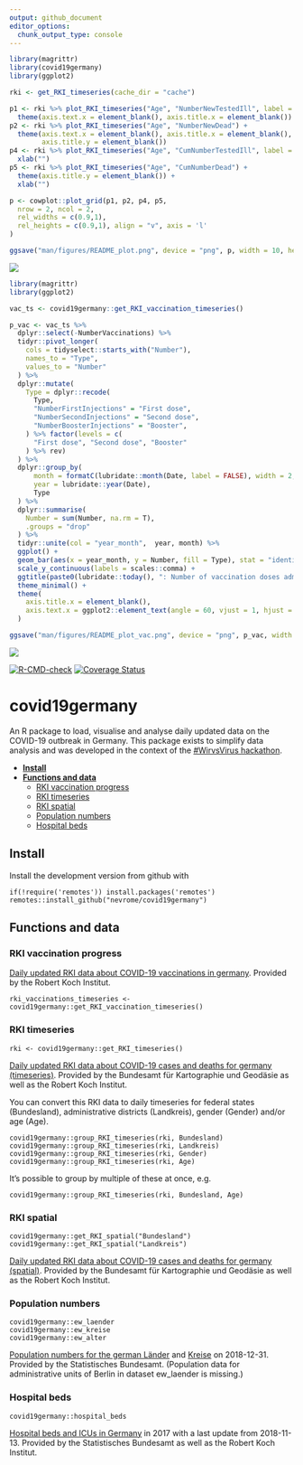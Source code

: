 ```yaml
---
output: github_document
editor_options: 
  chunk_output_type: console
---
```


<!-- Rmd -> md --> 

```r
library(magrittr)
library(covid19germany)
library(ggplot2)

rki <- get_RKI_timeseries(cache_dir = "cache")

p1 <- rki %>% plot_RKI_timeseries("Age", "NumberNewTestedIll", label = F) +
  theme(axis.text.x = element_blank(), axis.title.x = element_blank())
p2 <- rki %>% plot_RKI_timeseries("Age", "NumberNewDead") +
  theme(axis.text.x = element_blank(), axis.title.x = element_blank(),
        axis.title.y = element_blank())
p4 <- rki %>% plot_RKI_timeseries("Age", "CumNumberTestedIll", label = F) +
  xlab("")
p5 <- rki %>% plot_RKI_timeseries("Age", "CumNumberDead") +
  theme(axis.title.y = element_blank()) +
  xlab("")

p <- cowplot::plot_grid(p1, p2, p4, p5,
  nrow = 2, ncol = 2, 
  rel_widths = c(0.9,1),
  rel_heights = c(0.9,1), align = "v", axis = 'l'
)

ggsave("man/figures/README_plot.png", device = "png", p, width = 10, height = 4, scale = 1.7, bg = "white")
```

![](man/figures/README_plot.png)

```r
library(magrittr)
library(ggplot2)

vac_ts <- covid19germany::get_RKI_vaccination_timeseries()

p_vac <- vac_ts %>%
  dplyr::select(-NumberVaccinations) %>%
  tidyr::pivot_longer(
    cols = tidyselect::starts_with("Number"),
    names_to = "Type",
    values_to = "Number"
  ) %>%
  dplyr::mutate(
    Type = dplyr::recode(
      Type,
      "NumberFirstInjections" = "First dose",
      "NumberSecondInjections" = "Second dose",
      "NumberBoosterInjections" = "Booster",
    ) %>% factor(levels = c(
      "First dose", "Second dose", "Booster"
    ) %>% rev)
  ) %>%
  dplyr::group_by(
      month = formatC(lubridate::month(Date, label = FALSE), width = 2, format = "d", flag = "0"), 
      year = lubridate::year(Date),
      Type
  ) %>%
  dplyr::summarise(
    Number = sum(Number, na.rm = T),
    .groups = "drop"
  ) %>%
  tidyr::unite(col = "year_month",  year, month) %>% 
  ggplot() +
  geom_bar(aes(x = year_month, y = Number, fill = Type), stat = "identity") +
  scale_y_continuous(labels = scales::comma) +
  ggtitle(paste0(lubridate::today(), ": Number of vaccination doses administered")) +
  theme_minimal() +
  theme(
    axis.title.x = element_blank(),
    axis.text.x = ggplot2::element_text(angle = 60, vjust = 1, hjust = 1)
  )

ggsave("man/figures/README_plot_vac.png", device = "png", p_vac, width = 10, height = 3, scale = 1, bg = "white")
```

![](man/figures/README_plot_vac.png)

[![R-CMD-check](https://github.com/nevrome/covid19germany/actions/workflows/check-release.yaml/badge.svg)](https://github.com/nevrome/covid19germany/actions/workflows/check-release.yaml)
[![Coverage Status](https://img.shields.io/codecov/c/github/nevrome/covid19germany/master.svg)](https://codecov.io/github/nevrome/covid19germany?branch=master)

# covid19germany

An R package to load, visualise and analyse daily updated data on the COVID-19 outbreak in Germany. This package exists to simplify data analysis and was developed in the context of the [#WirvsVirus hackathon](https://www.bundesregierung.de/breg-de/themen/coronavirus/wir-vs-virus-1731968).

- [**Install**](#Install)
- [**Functions and data**](#functions-and-data)
    - [RKI vaccination progress](#rki-vaccination-progress)
    - [RKI timeseries](#rki-timeseries)
    - [RKI spatial](#rki-spatial)
    - [Population numbers](#population-numbers)
    - [Hospital beds](#hospital-beds) 

## Install 

Install the development version from github with

```
if(!require('remotes')) install.packages('remotes')
remotes::install_github("nevrome/covid19germany")
```

## Functions and data

### RKI vaccination progress

[Daily updated RKI data about COVID-19 vaccinations in germany](https://www.rki.de/DE/Content/InfAZ/N/Neuartiges_Coronavirus/Daten/Impfquoten-Tab.html). Provided by the Robert Koch Institut.

```
rki_vaccinations_timeseries <- covid19germany::get_RKI_vaccination_timeseries()
```

### RKI timeseries

```
rki <- covid19germany::get_RKI_timeseries()
```

[Daily updated RKI data about COVID-19 cases and deaths for germany (timeseries)](https://npgeo-corona-npgeo-de.hub.arcgis.com/datasets/dd4580c810204019a7b8eb3e0b329dd6_0). Provided by the Bundesamt für Kartographie und Geodäsie as well as the Robert Koch Institut. 

You can convert this RKI data to daily timeseries for federal states (Bundesland), administrative districts (Landkreis), gender (Gender) and/or age (Age). 

```
covid19germany::group_RKI_timeseries(rki, Bundesland)
covid19germany::group_RKI_timeseries(rki, Landkreis)
covid19germany::group_RKI_timeseries(rki, Gender)
covid19germany::group_RKI_timeseries(rki, Age)
```

It's possible to group by multiple of these at once, e.g.

```
covid19germany::group_RKI_timeseries(rki, Bundesland, Age)
```

### RKI spatial

```
covid19germany::get_RKI_spatial("Bundesland")
covid19germany::get_RKI_spatial("Landkreis")
```

[Daily updated RKI data about COVID-19 cases and deaths for germany (spatial)](https://npgeo-corona-npgeo-de.hub.arcgis.com/search?groupIds=b28109b18022405bb965c602b13e1bbc). Provided by the Bundesamt für Kartographie und Geodäsie as well as the Robert Koch Institut. 

### Population numbers

```
covid19germany::ew_laender
covid19germany::ew_kreise
covid19germany::ew_alter
```

[Population numbers for the german Länder](https://www.statistikportal.de/de/bevoelkerung/flaeche-und-bevoelkerung) and [Kreise](https://www.destatis.de/DE/Themen/Laender-Regionen/Regionales/Gemeindeverzeichnis/Administrativ/04-kreise.html) on 2018-12-31. Provided by the Statistisches Bundesamt. (Population data for administrative units of Berlin in dataset ew_laender is missing.)

### Hospital beds

```
covid19germany::hospital_beds
```

[Hospital beds and ICUs in Germany](http://www.gbe-bund.de/gbe10/f?f=328::Intensivstation) in 2017 with a last update from 2018-11-13. Provided by the Statistisches Bundesamt as well as the Robert Koch Institut.
